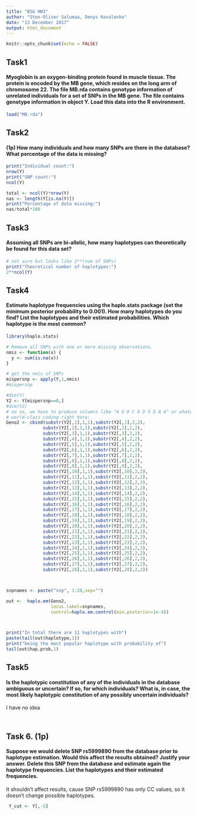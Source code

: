 ```yaml
---
title: "BSG HW3"
author: "Sten-Oliver Salumaa, Denys Kovalenko"
date: "13 December 2017"
output: html_document
---
```


```r
knitr::opts_chunk$set(echo = FALSE)
```

## Task1
#### Myoglobin is an oxygen-binding protein found in muscle tissue. The protein is encoded by the MB gene, which resides on the long arm of chromosome 22. The file MB.rda contains genotype information of unrelated individuals for a set of SNPs in the MB gene. The file contains genotype information in object Y. Load this data into the R environment.

```r
load("MB.rda")
```


## Task2
####  (1p) How many individuals and how many SNPs are there in the database? What percentage of the data is missing? 

```r
print("Individual count:")
nrow(Y)
print("SNP count:")
ncol(Y)

total <- ncol(Y)*nrow(Y)
nas <- length(Y[is.na(Y)])
print("Percentage of data missing:")
nas/total*100
```


## Task3
#### Assuming all SNPs are bi-allelic, how many haplotypes can theoretically be found for this data set?

```r
# not sure but looks like 2**(num of SNPs)
print("Theoretical number of haplotypes:")
2**ncol(Y)
```

## Task4
#### Estimate haplotype frequencies using the haplo.stats package (set the minimum posterior probability to 0.001). How many haplotypes do you find? List the haplotypes and their estimated probabilities. Which haplotype is the most common?

```r
library(haplo.stats)

# Remove all SNPs with one or more missing observations.
nmis <- function(x) {
  y <- sum(is.na(x))
}

# get the nmis of SNPs
mispersnp <- apply(Y,1,nmis)
#mispersnp

#dim(Y)
Y2 <- Y[mispersnp==0,]
#dim(Y2)
# no se, we have to produce columns like "A G D C A D S D A A" or whatever and thed we can use the other function
# world-class coding right here:
Geno2 <- cbind(substr(Y2[,1],1,1),substr(Y2[,1],2,2),
              substr(Y2[,2],1,1),substr(Y2[,2],2,2),
              substr(Y2[,3],1,1),substr(Y2[,3],2,2),
              substr(Y2[,4],1,1),substr(Y2[,4],2,2),
              substr(Y2[,5],1,1),substr(Y2[,5],2,2),
              substr(Y2[,6],1,1),substr(Y2[,6],2,2),
              substr(Y2[,7],1,1),substr(Y2[,7],2,2),
              substr(Y2[,8],1,1),substr(Y2[,8],2,2),
              substr(Y2[,9],1,1),substr(Y2[,9],2,2),
              substr(Y2[,10],1,1),substr(Y2[,10],2,2),
              substr(Y2[,11],1,1),substr(Y2[,11],2,2),
              substr(Y2[,12],1,1),substr(Y2[,12],2,2),
              substr(Y2[,13],1,1),substr(Y2[,13],2,2),
              substr(Y2[,14],1,1),substr(Y2[,14],2,2),
              substr(Y2[,15],1,1),substr(Y2[,15],2,2),
              substr(Y2[,16],1,1),substr(Y2[,16],2,2),
              substr(Y2[,17],1,1),substr(Y2[,17],2,2),
              substr(Y2[,18],1,1),substr(Y2[,18],2,2),
              substr(Y2[,19],1,1),substr(Y2[,19],2,2),
              substr(Y2[,20],1,1),substr(Y2[,20],2,2),
              substr(Y2[,21],1,1),substr(Y2[,21],2,2),
              substr(Y2[,22],1,1),substr(Y2[,22],2,2),
              substr(Y2[,23],1,1),substr(Y2[,23],2,2),
              substr(Y2[,24],1,1),substr(Y2[,24],2,2),
              substr(Y2[,25],1,1),substr(Y2[,25],2,2),
              substr(Y2[,26],1,1),substr(Y2[,26],2,2),
              substr(Y2[,27],1,1),substr(Y2[,27],2,2),
              substr(Y2[,28],1,1),substr(Y2[,28],2,2))



snpnames <- paste("snp", 1:28,sep="")

out <-  haplo.em(Geno2,
                 locus.label=snpnames,
                 control=haplo.em.control(min.posterior=1e-4))



print("In total there are 11 haplotypes with")
paste(tail(out$haplotype,1))
print("being the most popular haplotype with probability of")
tail(out$hap.prob,1)

```


## Task5
####  Is the haplotypic constitution of any of the individuals in the database ambiguous or uncertain? If so, for which individuals? What is, in case, the most likely haplotypic constitution of any possibly uncertain individuals?

I have no idea

```r



```

```r


```

## Task 6. (1p)
#### Suppose we would delete SNP rs5999890 from the database prior to haplotype estimation. Would this affect the results obtained? Justify your answer. Delete this SNP from the database and estimate again the haplotype frequencies. List the haplotypes and their estimated frequencies.

It shouldn't affect results, cause SNP rs5999890 has only CC values, so it doesn't change possible haplotypes.
```r
 Y_cut <- Y[,-5]

```


```r


```
